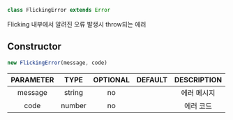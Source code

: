 


```ts
class FlickingError extends Error
```
Flicking 내부에서 알려진 오류 발생시 throw되는 에러



## Constructor
```ts
new FlickingError(message, code)
```
|PARAMETER|TYPE|OPTIONAL|DEFAULT|DESCRIPTION|
|:---:|:---:|:---:|:---:|:---:|
|message|string|no||에러 메시지|
|code|number|no||에러 코드|





